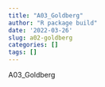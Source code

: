 ```yaml
---
title: "A03_Goldberg"
author: "R package build"
date: '2022-03-26'
slug: a02-goldberg
categories: []
tags: []
---
```


A03_Goldberg
<script src="https://gist.github.com/spencergoldberg1/31f3168d2ac7dd154552778b64eb5aef.js"></script>

